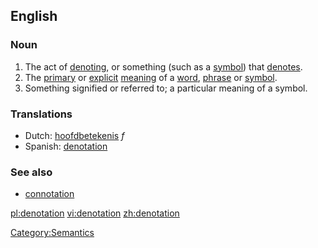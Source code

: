 ==English==

===Noun===
{{en-noun}}

# The act of [[denoting]], or something (such as a [[symbol]]) that [[denote]]s.
# The [[primary]] or [[explicit]] [[meaning]] of a [[word]], [[phrase]] or [[symbol]].
# Something signified or referred to; a particular meaning of a symbol.

===Translations===
{{rfc-trans}}
*Dutch: [[hoofdbetekenis]] ''f''
*Spanish: [[denotation]]

===See also===
* [[connotation]]

[[Category:Semantics]]

[[pl:denotation]]
[[vi:denotation]]
[[zh:denotation]]